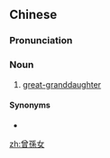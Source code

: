{{also|曾孙女}}
==Chinese==
{{zh-forms|s=曾孙女|type=12}}

===Pronunciation===
{{zh-pron
|m=zēngsūnnǚ
|c=zang1 syun1 neoi5-2
|cat=n
}}

===Noun===
{{zh-noun}}

# [[great-granddaughter]]

====Synonyms====
* {{zh-l|重孫女}}

{{zh-cat|Family}}

[[zh:曾孫女]]